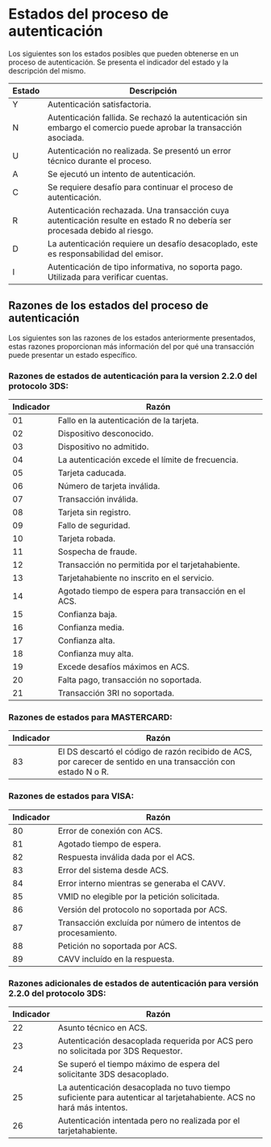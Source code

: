 <MissingTranslationBanner />

# Estados del proceso de autenticación

Los siguientes son los estados posibles que pueden obtenerse en un proceso de autenticación. Se presenta el indicador del estado y la descripción del mismo.

| Estado | Descripción                                                                                                                |
|--------|----------------------------------------------------------------------------------------------------------------------------|
| Y      | Autenticación satisfactoria.                                                                                               |
| N      | Autenticación fallida. Se rechazó la autenticación sin embargo el comercio puede aprobar la transacción asociada.          |
| U      | Autenticación no realizada. Se presentó un error técnico durante el proceso.                                               |
| A      | Se ejecutó un intento de autenticación.                                                                                    |
| C      | Se requiere desafío para continuar el proceso de autenticación.                                                            |
| R      | Autenticación rechazada. Una transacción cuya autenticación resulte en estado R no debería ser procesada debido al riesgo. |
| D      | La autenticación requiere un desafío desacoplado, este es responsabilidad del emisor.                                      |
| I      | Autenticación de tipo informativa, no soporta pago. Utilizada para verificar cuentas.                                      |


## Razones de los estados del proceso de autenticación

Los siguientes son las razones de los estados anteriormente presentados, estas razones proporcionan más información del por qué una transacción puede presentar un estado específico. 

### Razones de estados de autenticación para la version 2.2.0 del protocolo 3DS:

Indicador   | Razón                                                                                                 |  
------------|-------------------------------------------------------------------------------------------------------|
 01         | Fallo en la autenticación de la tarjeta.                                                              |
 02         | Dispositivo desconocido.                                                                              |
 03         | Dispositivo no admitido.                                                                              |
 04         | La autenticación excede el límite de frecuencia.                                                      |
 05         | Tarjeta caducada.                                                                                     |
 06         | Número de tarjeta inválida.                                                                           |
 07         | Transacción inválida.                                                                                 |
 08         | Tarjeta sin registro.                                                                                 |
 09         | Fallo de seguridad.                                                                                   |
 10         | Tarjeta robada.                                                                                       |
 11         | Sospecha de fraude.                                                                                   |
 12         | Transacción no permitida por el tarjetahabiente.                                                      |
 13         | Tarjetahabiente no inscrito en el servicio.                                                           |
 14         | Agotado tiempo de espera para transacción en el ACS.                                                  |
 15         | Confianza baja.                                                                                       |
 16         | Confianza media.                                                                                      |
 17         | Confianza alta.                                                                                       |
 18         | Confianza muy alta.                                                                                   |
 19         | Excede desafíos máximos en ACS.                                                                       |
 20         | Falta pago, transacción no soportada.                                                                 |
 21         | Transacción 3RI no soportada.                                                                         |

### Razones de estados para MASTERCARD:

Indicador   | Razón                                                                                                 |  
------------|-------------------------------------------------------------------------------------------------------|
83         | El DS descartó el código de razón recibido de ACS, por carecer de sentido en una transacción con estado N o R.                                           |   

### Razones de estados para VISA:

| Indicador | Razón                                                         |
|-----------|---------------------------------------------------------------|
| 80        | Error de conexión con ACS.                                    |
| 81        | Agotado tiempo de espera.                                     |
| 82        | Respuesta inválida dada por el ACS.                           |
| 83        | Error del sistema desde ACS.                                  |
| 84        | Error interno mientras se generaba el CAVV.                   |
| 85        | VMID no elegible por la petición solicitada.                  |
| 86        | Versión del protocolo no soportada por ACS.                   |
| 87        | Transacción excluída por número de intentos de procesamiento. |
| 88        | Petición no soportada por ACS.                                |
| 89        | CAVV incluído en la respuesta.                                |


### Razones adicionales de estados de autenticación para versión 2.2.0 del protocolo 3DS:

| Indicador | Razón                                                                                                                |
|-----------|----------------------------------------------------------------------------------------------------------------------|
| 22        | Asunto técnico en ACS.                                                                                               |
| 23        | Autenticación desacoplada requerida por ACS pero no solicitada por 3DS Requestor.                                    |
| 24        | Se superó el tiempo máximo de espera del solicitante 3DS desacoplado.                                                |
| 25        | La autenticación desacoplada no tuvo tiempo suficiente para autenticar al tarjetahabiente. ACS no hará más intentos. |
| 26        | Autenticación intentada pero no realizada por el tarjetahabiente.                                                    |
